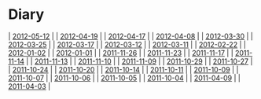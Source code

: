 = Diary =
| [[2012-05-12]] |
| [[2012-04-19]] |
| [[2012-04-17]] |
| [[2012-04-08]] |
| [[2012-03-30]] |
| [[2012-03-25]] |
| [[2012-03-17]] |
| [[2012-03-12]] |
| [[2012-03-11]] |
| [[2012-02-22]] |
| [[2012-01-02]] |
| [[2012-01-01]] |
| [[2011-11-26]] |
| [[2011-11-23]] |
| [[2011-11-17]] |
| [[2011-11-14]] |
| [[2011-11-13]] |
| [[2011-11-10]] |
| [[2011-11-09]] |
| [[2011-10-29]] |
| [[2011-10-27]] |
| [[2011-10-24]] |
| [[2011-10-20]] |
| [[2011-10-14]] |
| [[2011-10-11]] |
| [[2011-10-09]] |
| [[2011-10-07]] |
| [[2011-10-06]] |
| [[2011-10-05]] |
| [[2011-10-04]] |
| [[2011-04-09]] |
| [[2011-04-03]] |

